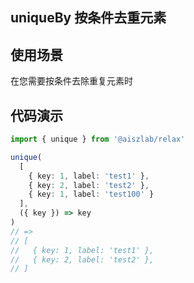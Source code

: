 ## uniqueBy 按条件去重元素

## 使用场景

在您需要按条件去除重复元素时

## 代码演示

```ts
import { unique } from '@aiszlab/relax'

unique(
  [
    { key: 1, label: 'test1' },
    { key: 2, label: 'test2' },
    { key: 1, label: 'test100' }
  ],
  ({ key }) => key
)
// =>
// [
//   { key: 1, label: 'test1' },
//   { key: 2, label: 'test2' },
// ]
```
